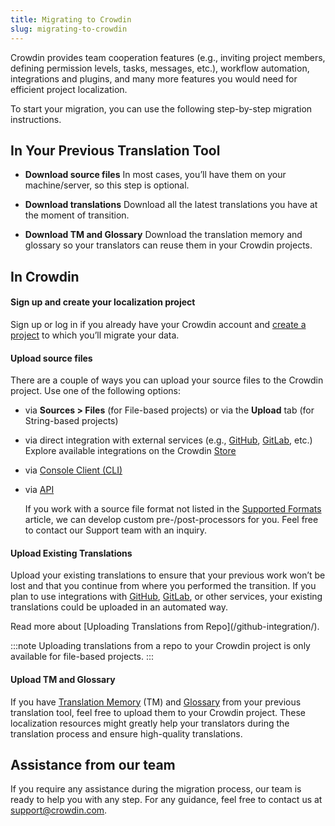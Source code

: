 ```yaml
---
title: Migrating to Crowdin
slug: migrating-to-crowdin
---
```


[//]: # (https://support.crowdin.com/migrating-to-crowdin)


Crowdin provides team cooperation features (e.g., inviting project members, defining permission levels, tasks, messages, etc.), workflow automation, integrations and plugins, and many more features you would need for efficient project localization.

To start your migration, you can use the following step-by-step migration instructions.

## In Your Previous Translation Tool

* **Download source files**
In most cases, you’ll have them on your machine/server, so this step is optional.

* **Download translations**
Download all the latest translations you have at the moment of transition.

* **Download TM and Glossary**
Download the translation memory and glossary so your translators can reuse them in your Crowdin projects.

## In Crowdin

#### Sign up and create your localization project

Sign up or log in if you already have your Crowdin account and [create a project](/creating-project) to which you’ll migrate your data.

#### Upload source files

There are a couple of ways you can upload your source files to the Crowdin project. Use one of the following options:

* via **Sources > Files** (for File-based projects) or via the **Upload** tab (for String-based projects)
* via direct integration with external services (e.g., [GitHub](/github-integration/), [GitLab](/gitlab-integration/), etc.) Explore available integrations on the Crowdin [Store](https://store.crowdin.com/)
* via [Console Client (CLI)](https://crowdin.github.io/crowdin-cli/)
* via [API](https://developer.crowdin.com/crowdin-apps-about/)

  If you work with a source file format not listed in the [Supported Formats](/supported-formats) article, we can develop custom pre-/post-processors for you. Feel free to contact our Support team with an inquiry.

#### Upload Existing Translations

Upload your existing translations to ensure that your previous work won’t be lost and that you continue from where you performed the transition. If you plan to use integrations with [GitHub](/github-integration/), [GitLab](/gitlab-integration/), or other services, your existing translations could be uploaded in an automated way.

<ReadMore>
  Read more about [Uploading Translations from Repo](/github-integration/).
</ReadMore>

:::note
Uploading translations from a repo to your Crowdin project is only available for file-based projects.
:::

#### Upload TM and Glossary

If you have [Translation Memory](/translation-memory/) (TM) and [Glossary](/glossary/) from your previous translation tool, feel free to upload them to your Crowdin project. These localization resources might greatly help your translators during the translation process and ensure high-quality translations.

## Assistance from our team

If you require any assistance during the migration process, our team is ready to help you with any step. For any guidance, feel free to contact us at <a href="mailto:support@crowdin.com">support@crowdin.com</a>.
